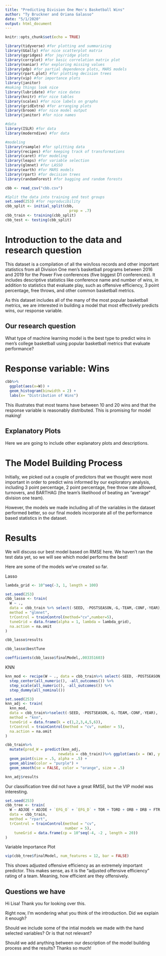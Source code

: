 ```yaml
---
title: "Predicting Division One Men's Basketball Wins"
author: "Ty Bruckner and Oriana Galasso"
date: "5/1/2020"
output: html_document
---
```


```r
knitr::opts_chunk$set(echo = TRUE)
```

```r
library(tidyverse) #for plotting and summarizing
library(GGally) #for nice scatterplot matrix 
library(ggridges) #for joy/ridge plots
library(corrplot) #for basic correlation matrix plot
library(naniar) #for exploring missing values
library(pdp) #for partial dependence plots, MARS models
library(rpart.plot) #for plotting decision trees
library(vip) #for importance plots
library(janitor)
#making things look nice
library(lubridate) #for nice dates
library(knitr) #for nice tables
library(scales) #for nice labels on graphs
library(gridExtra) #for arranging plots
library(broom) #for nice model output
library(janitor) #for nice names

#data
library(ISLR) #for data
library(moderndive) #for data

#modeling
library(rsample) #for splitting data
library(recipes) #for keeping track of transformations
library(caret) #for modeling
library(leaps) #for variable selection
library(glmnet) #for LASSO
library(earth) #for MARS models
library(rpart) #for decision trees
library(randomForest) #for bagging and random forests

```

```r
cbb <- read_csv("cbb.csv")

#Split the data into training and test groups
set.seed(253) #for reproducibility
cbb_split <- initial_split(cbb, 
                             prop = .7)
cbb_train <- training(cbb_split)
cbb_test <- testing(cbb_split)
```

# Introduction to the data and research question

This dataset is a compilation of all the win/loss records and other important statistics from all Division One men's basketball programs between 2016 and 2019 for the Power Five conferences (five biggest D1 conferences). It includes descriptive statistics like conference name and number of wins, in addition to statistics that evaluate play, such as offensive efficiency, 3 point percentage, free throws, and other common basketball metrics.

As this dataset includes all of the many of the most popular basketball metrics, we are interested in building a model that most effectively predicts wins, our response variable. 

## Our research question 

What type of machine learning model is the best type to predict wins in men's college basketball using popular basketball metrics that evaluate performance? 

# Response variable: Wins 

```r
cbb%>%
  ggplot(aes(x=W)) +
  geom_histogram(binwidth = 2) +
  labs(x= "Distribution of Wins")
```

This illustrates that most teams have between 10 and 20 wins and that the response variable is reasonably distributed. This is promising for model making!

## Explanatory Plots

Here we are going to include other explanatory plots and descriptions. 

# The Model Building Process

Initially, we picked out a couple of predictors that we thought were most important in order to predict wins informed by our exploratory analysis, including 3 point percentage, 2 point percentage, free throw rate alllowed, turnovers, and BARTHAG (the team's likelihood of beating an "average" division one team). 

However, the models we made including all of the variables in the dataset performed better, so our final models incorporate all of the performance based statistics in the dataset.

# Results 

We will discuss our best model based on RMSE here. We haven't ran the test data yet, so we will see which model performs the best! 



Here are some of the models we've created so far. 

Lasso

```r
lambda_grid <- 10^seq(-3, 1, length = 100)

set.seed(253)
cbb_lasso <- train(
  W ~ .,
  data = cbb_train %>% select(-SEED, -POSTSEASON,-G,-TEAM,-CONF,-YEAR),
  method = "glmnet",
  trControl = trainControl(method="cv",number=5),
  tuneGrid = data.frame(alpha = 1, lambda = lambda_grid),
  na.action = na.omit
)

cbb_lasso$results

cbb_lasso$bestTune

coefficients(cbb_lasso$finalModel,.003351603)

```


KNN

```r
knn_mod <- recipe(W ~ ., data = cbb_train%>% select(-SEED, -POSTSEASON,-G,-TEAM,-CONF,-YEAR)) %>%
  step_center(all_numeric(), -all_outcomes()) %>%
  step_scale(all_numeric(), -all_outcomes()) %>% 
  step_dummy(all_nominal())

set.seed(253)
knn_adj <- train(
  knn_mod,
  data = cbb_train%>%select(-SEED, -POSTSEASON,-G,-TEAM,-CONF,-YEAR),
  method = "knn",
  tuneGrid = data.frame(k = c(1,2,3,4,5,6)),
  trControl = trainControl(method = "cv", number = 5),
  na.action = na.omit
)

cbb_train%>%
  mutate(pred_W = predict(knn_adj, 
                        newdata = cbb_train))%>% ggplot(aes(x = (W), y = (pred_W))) +
  geom_point(size = .5, alpha = .5) +
  geom_abline(color = "purple") +
  geom_smooth(se = FALSE, color = "orange", size = .5) 

knn_adj$results
```

Our classification tree did not have a great RMSE, but the VIP model was interesting.

```r
set.seed(253)
cbb_tree <- train(
  W ~ ADJOE + ADJDE + `EFG_O` + `EFG_D` + TOR + TORD + ORB + DRB + FTR + FTRD ,
  data = cbb_train, 
  method = "rpart",
  trControl = trainControl(method = "cv",
                           number = 5),
    tuneGrid = data.frame(cp = 10^seq(-4, -2 , length = 20))
)


```

Variable Importance Plot

```r
vip(cbb_tree$finalModel, num_features = 12, bar = FALSE)
```

This shows adjusted offensive efficiency as an extremely important predictor. This makes sense, as it is the "adjusted offensive efficiency" rating of a team. Meaning, how efficient are they offensively. 



## Questions we have

Hi Lisa! Thank you for looking over this. 

Right now, I'm wondering what you think of the introduction. Did we explain it enough? 

Should we include some of the intial models we made with the hand selected variables? Or is that not relevant? 

Should we add anything between our description of the model building process and the results? Thanks so much!
